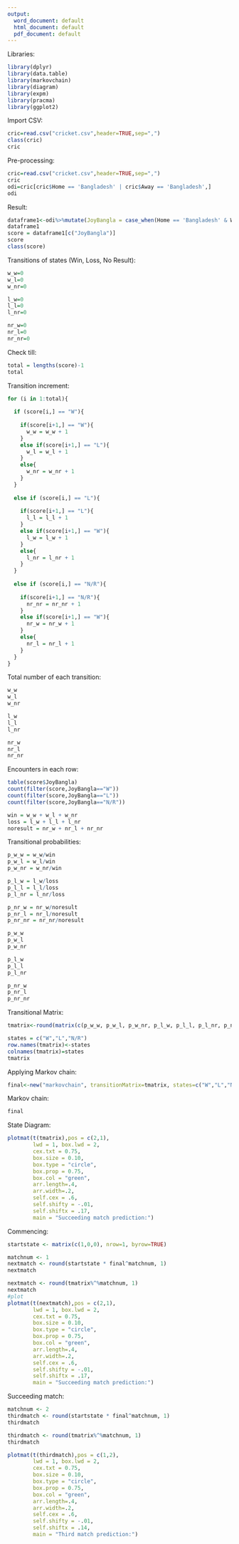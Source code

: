 ---
output:
  word_document: default
  html_document: default
  pdf_document: default
---
Libraries:

```{r}
library(dplyr)
library(data.table)
library(markovchain)
library(diagram)
library(expm)
library(pracma)
library(ggplot2)
```

Import CSV:

```{r}
cric=read.csv("cricket.csv",header=TRUE,sep=",")
class(cric)
cric
```

Pre-processing:

```{r}
cric=read.csv("cricket.csv",header=TRUE,sep=",")
cric
odi=cric[cric$Home == 'Bangladesh' | cric$Away == 'Bangladesh',]
odi
```

Result:

```{r}
dataframe1<-odi%>%mutate(JoyBangla = case_when(Home == 'Bangladesh' & Winner == 'Bangladesh' ~ 'W', Away == 'Bangladesh' & Winner == 'Bangladesh' ~ 'W', Home == 'Bangladesh' & Winner == 'no result' ~ 'N/R', Away == 'Bangladesh' & Winner == 'no result' ~ 'N/R', Home == 'Bangladesh' & Winner != 'Bangladesh' & Winner != 'no result' ~ 'L', Away == 'Bangladesh' & Winner != 'Bangladesh' & Winner != 'no result' ~ 'L',))
dataframe1
score = dataframe1[c("JoyBangla")]
score
class(score)
```

Transitions of states (Win, Loss, No Result):

```{r}
w_w=0
w_l=0
w_nr=0

l_w=0
l_l=0
l_nr=0

nr_w=0
nr_l=0
nr_nr=0
```

Check till:

```{r}
total = lengths(score)-1
total
```

Transition increment:

```{r}
for (i in 1:total){
  
  if (score[i,] == "W"){
    
    if(score[i+1,] == "W"){
      w_w = w_w + 1
    }
    else if(score[i+1,] == "L"){
      w_l = w_l + 1
    }
    else{
      w_nr = w_nr + 1
    }
  }
  
  else if (score[i,] == "L"){
    
    if(score[i+1,] == "L"){
      l_l = l_l + 1
    }
    else if(score[i+1,] == "W"){
      l_w = l_w + 1
    }
    else{
      l_nr = l_nr + 1
    }
  }
  
  else if (score[i,] == "N/R"){
    
    if(score[i+1,] == "N/R"){
      nr_nr = nr_nr + 1
    }
    else if(score[i+1,] == "W"){
      nr_w = nr_w + 1
    }
    else{
      nr_l = nr_l + 1
    }
  }
}
```

Total number of each transition:

```{r}
w_w
w_l
w_nr

l_w
l_l
l_nr

nr_w
nr_l
nr_nr
```

Encounters in each row:

```{r}
table(score$JoyBangla)
count(filter(score,JoyBangla=="W"))
count(filter(score,JoyBangla=="L"))
count(filter(score,JoyBangla=="N/R"))

win = w_w + w_l + w_nr
loss = l_w + l_l + l_nr
noresult = nr_w + nr_l + nr_nr
```

Transitional probabilities:

```{r}
p_w_w = w_w/win
p_w_l = w_l/win
p_w_nr = w_nr/win

p_l_w = l_w/loss
p_l_l = l_l/loss
p_l_nr = l_nr/loss

p_nr_w = nr_w/noresult
p_nr_l = nr_l/noresult
p_nr_nr = nr_nr/noresult

p_w_w 
p_w_l 
p_w_nr 

p_l_w 
p_l_l 
p_l_nr 

p_nr_w
p_nr_l
p_nr_nr
```

Transitional Matrix:

```{r}
tmatrix<-round(matrix(c(p_w_w, p_w_l, p_w_nr, p_l_w, p_l_l, p_l_nr, p_nr_w, p_nr_l, p_nr_nr), nrow = 3, byrow = TRUE), 4)

states = c("W","L","N/R")
row.names(tmatrix)<-states 
colnames(tmatrix)=states
tmatrix
```

Applying Markov chain:

```{r}
final<-new("markovchain", transitionMatrix=tmatrix, states=c("W","L","N/R"), name="Markov Chain on Bangladesh ODI Record:")
```

Markov chain:

```{r}
final
```

State Diagram:

```{r}
plotmat(t(tmatrix),pos = c(2,1), 
        lwd = 1, box.lwd = 2, 
        cex.txt = 0.75, 
        box.size = 0.10, 
        box.type = "circle", 
        box.prop = 0.75,
        box.col = "green",
        arr.length=.4,
        arr.width=.2,
        self.cex = .6,
        self.shifty = -.01,
        self.shiftx = .17,
        main = "Succeeding match prediction:")
```

Commencing:

```{r}
startstate <- matrix(c(1,0,0), nrow=1, byrow=TRUE)
```



```{r}
matchnum <- 1
nextmatch <- round(startstate * final^matchnum, 1)
nextmatch

nextmatch <- round(tmatrix%^%matchnum, 1)
nextmatch
#plot
plotmat(t(nextmatch),pos = c(2,1), 
        lwd = 1, box.lwd = 2, 
        cex.txt = 0.75, 
        box.size = 0.10, 
        box.type = "circle", 
        box.prop = 0.75,
        box.col = "green",
        arr.length=.4,
        arr.width=.2,
        self.cex = .6,
        self.shifty = -.01,
        self.shiftx = .17,
        main = "Succeeding match prediction:")
```

Succeeding match:

```{r}
matchnum <- 2
thirdmatch <- round(startstate * final^matchnum, 1)
thirdmatch

thirdmatch <- round(tmatrix%^%matchnum, 1)
thirdmatch

plotmat(t(thirdmatch),pos = c(1,2), 
        lwd = 1, box.lwd = 2, 
        cex.txt = 0.75, 
        box.size = 0.10, 
        box.type = "circle", 
        box.prop = 0.75,
        box.col = "green",
        arr.length=.4,
        arr.width=.2,
        self.cex = .6,
        self.shifty = -.01,
        self.shiftx = .14,
        main = "Third match prediction:")
```